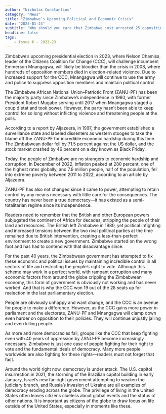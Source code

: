 ```yaml
---
author: "Nicholas Constantino"
category: "News"
title: "Zimbabwe’s Upcoming Political and Economic Crisis"
date: "2023-01-23"
subtitle: "Why should you care that Zimbabwe just arrested 25 opposition party members?"
headline: false
tags:
    - Issue 6 - 2022-23
---
```


Zimbabwe’s upcoming presidential election in 2023, where Nelson Chamisa, leader of the Citizens Coalition for Change (CCC), will challenge incumbent Emmerson Mnangagwa, will likely be bloodier than the crisis in 2008, where hundreds of opposition members died in election-related violence. Due to increased support for the CCC, Mnangagwa will continue to use the army and police to suppress opposition members and maintain political control.

The Zimbabwe African National Union–Patriotic Front (ZANU-PF) has been the majority party since Zimbabwe’s independence in 1980, with former President Robert Mugabe serving until 2017 when Mnangagwa staged a coup d'etat and took power. However, the party hasn’t been able to keep control for so long without inflicting violence and threatening people at the polls. 

According to a report by Aljazeera, in 1997, the government established a surveillance state and labeled dissenters as western stooges to take the blame off the ZANU-PF for incredible economic hardship during this time. The Zimbabwean dollar fell by 71.5 percent against the US dollar, and the stock market crashed by 46 percent on a day known as Black Friday.

Today, the people of Zimbabwe are no strangers to economic hardship and corruption. In December of 2022, inflation peaked at 280 percent, one of the highest rates globally, and 7.9 million people, half of the population, fell into extreme poverty between 2011 to 2022, according to an article by Aljazeera. 

ZANU-PF has also not changed since it came to power, attempting to retain control by any means necessary with little care for the consequences. The country has never been a true democracy––it has existed as a semi-totalitarian regime since its independence.

Readers need to remember that the British and other European powers subjugated the continent of Africa for decades, stripping the people of their land and resources. The British left Zimbabwe in 1980, yet political infighting and increased tensions between the two rival political parties at the time remained due to British intervention, creating a less-than-perfect environment to create a new government. Zimbabwe started on the wrong foot and has had to contend with that disadvantage since.

For the past 40 years, the Zimbabwean government has attempted to fix these economic and political issues by maintaining incredible control in all sectors of life and restricting the people’s right to vote. Although this scheme may work in a perfect world, with rampant corruption and many economic factors from around the globe crippling the Zimbabwean economy, this form of government is obviously not working and has never worked. And that is why the CCC won 19 out of the 28 seats up for reelection in the last parliamentary election.

People are obviously unhappy and want change, and the CCC is an avenue for people to make a difference. However, as the CCC gains more power in parliament and the electorate, ZANU-PF and Mnangagwa will clamp down even harder on opposition to their policies. They will continue unjustly jailing and even killing people. 

As more and more democracies fall, groups like the CCC that keep fighting even with 40 years of oppression by ZANU-PF become increasingly necessary. Zimbabwe is just one case of people fighting for their right to vote and the fundamental ideals of democracy. Many more people worldwide are also fighting for these rights—readers must not forget that fact. 

Around the world right now, democracy is under attack. The U.S. capitol insurrection in 2021, the storming of the Brazilian capitol building in early January, Israel’s new far-right government attempting to weaken the judiciary branch, and Russia’s invasion of Ukraine are all examples of democracy eroding across the globe. The privilege of living in the United States often leaves citizens clueless about global events and the status of other nations. It is important as citizens of the globe to draw focus on life outside of the United States, especially in moments like these. 
